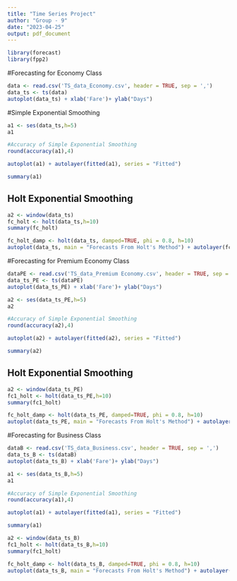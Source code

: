 ---
title: "Time Series Project"
author: "Group - 9"
date: "2023-04-25"
output: pdf_document
---

```{r, include=TRUE}
library(forecast)
library(fpp2)
```

#Forecasting for Economy Class
```{r, include=TRUE}
data <- read.csv('TS_data_Economy.csv', header = TRUE, sep = ',')
data_ts <- ts(data)
autoplot(data_ts) + xlab('Fare')+ ylab("Days")
```
#Simple Exponential Smoothing 

```{r, include=TRUE}
a1 <- ses(data_ts,h=5) 
a1

#Accuracy of Simple Exponential Smoothing
round(accuracy(a1),4) 
```

```{r, include=TRUE}
autoplot(a1) + autolayer(fitted(a1), series = "Fitted")

summary(a1)
```


## Holt Exponential Smoothing
```{r, include=TRUE}
a2 <- window(data_ts)
fc_holt <- holt(data_ts,h=10)
summary(fc_holt)
```

```{r, include=TRUE}
fc_holt_damp <- holt(data_ts, damped=TRUE, phi = 0.8, h=10) 
autoplot(data_ts, main = "Forecasts From Holt's Method") + autolayer(fc_holt, series = "Holt", PI=FALSE) + ylab('Days') + xlab("Fare")+ autolayer(fc_holt_damp, series = "Holt Damped", PI=FALSE)+ guides(colour=guide_legend((title="Forecast")))
```



#Forecasting for Premium Economy Class

```{r, include=TRUE}
dataPE <- read.csv('TS_data_Premium Economy.csv', header = TRUE, sep = ',')
data_ts_PE <- ts(dataPE)
autoplot(data_ts_PE) + xlab('Fare')+ ylab("Days")
```

```{r, include=TRUE}
a2 <- ses(data_ts_PE,h=5) 
a2

#Accuracy of Simple Exponential Smoothing
round(accuracy(a2),4) 
```


```{r, include=TRUE}
autoplot(a2) + autolayer(fitted(a2), series = "Fitted")

summary(a2)
```

## Holt Exponential Smoothing

```{r, include=TRUE}
a2 <- window(data_ts_PE)
fc1_holt <- holt(data_ts_PE,h=10)
summary(fc1_holt)
```

```{r , include=TRUE}
fc_holt_damp <- holt(data_ts_PE, damped=TRUE, phi = 0.8, h=10) 
autoplot(data_ts_PE, main = "Forecasts From Holt's Method") + autolayer(fc1_holt, series = "Holt", PI=FALSE) + ylab('Days') + xlab("Fare")+ autolayer(fc_holt_damp, series = "Holt Damped", PI=FALSE)+ guides(colour=guide_legend((title="Forecast")))
```

#Forecasting for Business Class

```{r , include=TRUE}
dataB <- read.csv('TS_data_Business.csv', header = TRUE, sep = ',')
data_ts_B <- ts(dataB)
autoplot(data_ts_B) + xlab('Fare')+ ylab("Days")
```
```{r, include = TRUE}
a1 <- ses(data_ts_B,h=5) 
a1

#Accuracy of Simple Exponential Smoothing
round(accuracy(a1),4) 
```

```{r, include = TRUE}
autoplot(a1) + autolayer(fitted(a1), series = "Fitted")

summary(a1)
```

```{r , include = TRUE}
a2 <- window(data_ts_B)
fc1_holt <- holt(data_ts_B,h=10)
summary(fc1_holt)
```

```{r, include=TRUE}
fc_holt_damp <- holt(data_ts_B, damped=TRUE, phi = 0.8, h=10) 
autoplot(data_ts_B, main = "Forecasts From Holt's Method") + autolayer(fc1_holt, series = "Holt", PI=FALSE) + ylab('Days') + xlab("Fare")+ autolayer(fc_holt_damp, series = "Holt Damped", PI=FALSE)+ guides(colour=guide_legend((title="Forecast")))

```